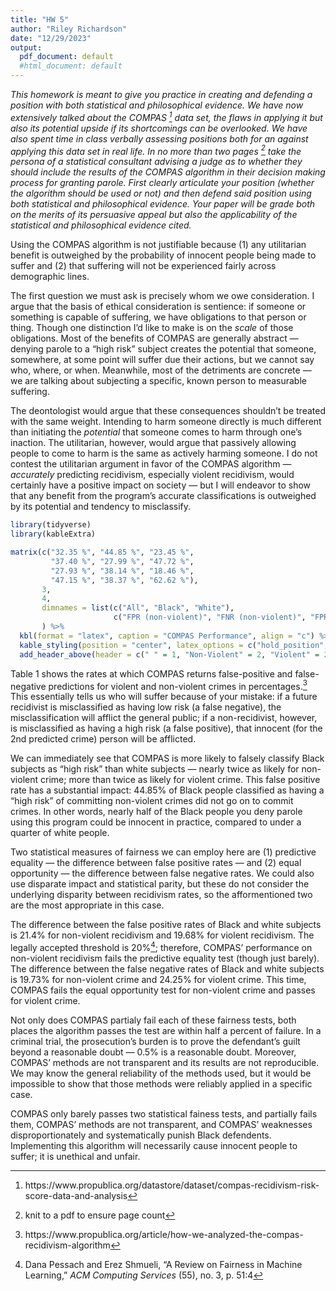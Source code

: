 ```yaml
---
title: "HW 5"
author: "Riley Richardson"
date: "12/29/2023"
output:
  pdf_document: default
  #html_document: default
---
```


*This homework is meant to give you practice in creating and defending a position with both statistical and philosophical evidence.  We have now extensively talked about the COMPAS ^[https://www.propublica.org/datastore/dataset/compas-recidivism-risk-score-data-and-analysis] data set, the flaws in applying it but also its potential upside if its shortcomings can be overlooked.  We have also spent time in class verbally assessing positions both for an against applying this data set in real life.  In no more than two pages ^[knit to a pdf to ensure page count] take the persona of a statistical consultant advising a judge as to whether they should include the results of the COMPAS algorithm in their decision making process for granting parole.  First clearly articulate your position (whether the algorithm should be used or not) and then defend said position using both statistical and philosophical evidence.  Your paper will be grade both on the merits of its persuasive appeal but also the applicability of the statistical and philosophical evidence cited.*

Using the COMPAS algorithm is not justifiable because (1) any utilitarian benefit is outweighed by the probability of innocent people being made to suffer and (2) that suffering will not be experienced fairly across demographic lines. 

The first question we must ask is precisely whom we owe consideration. I argue that the basis of ethical consideration is sentience: if someone or something is capable of suffering, we have obligations to that person or thing. Though one distinction I'd like to make is on the *scale* of those obligations. Most of the benefits of COMPAS are generally abstract --- denying parole to a "high risk" subject creates the potential that someone, somewhere, at some point will suffer due their actions, but we cannot say who, where, or when. Meanwhile, most of the detriments are concrete --- we are talking about subjecting a specific, known person to measurable suffering.  

The deontologist would argue that these consequences shouldn't be treated with the same weight. Intending to harm someone directly is much different than initiating the *potential* that someone comes to harm through one's inaction. The utilitarian, however, would argue that passively allowing people to come to harm is the same as actively harming someone. I do not contest the utilitarian argument in favor of the COMPAS algorithm --- *accurately* predicting recidivism, especially violent recidivism, would certainly have a positive impact on society --- but I will endeavor to show that any benefit from the program's accurate classifications is outweighed by its potential and tendency to misclassify.

```r
library(tidyverse)
library(kableExtra)

matrix(c("32.35 %", "44.85 %", "23.45 %", 
         "37.40 %", "27.99 %", "47.72 %",
         "27.93 %", "38.14 %", "18.46 %",
         "47.15 %", "38.37 %", "62.62 %"), 
       3, 
       4,
       dimnames = list(c("All", "Black", "White"), 
                       c("FPR (non-violent)", "FNR (non-violent)", "FPR (violent)", "FNR (violent)"))
       ) %>%
  kbl(format = "latex", caption = "COMPAS Performance", align = "c") %>%
  kable_styling(position = "center", latex_options = c("hold_position", "striped")) %>%
  add_header_above(header = c(" " = 1, "Non-Violent" = 2, "Violent" = 2))

```

Table 1 shows the rates at which COMPAS returns false-positive and false-negative predictions for violent and non-violent crimes in percentages.^[https://www.propublica.org/article/how-we-analyzed-the-compas-recidivism-algorithm] This essentially tells us who will suffer because of your mistake: if a future recidivist is misclassified as having low risk (a false negative), the misclassification will afflict the general public; if a non-recidivist, however, is misclassified as having a high risk (a false positive), that innocent (for the 2nd predicted crime) person will be afflicted.

We can immediately see that COMPAS is more likely to falsely classify Black subjects as "high risk" than white subjects --- nearly twice as likely for non-violent crime; more than twice as likely for violent crime. This false positive rate has a substantial impact: 44.85% of Black people classified as having a "high risk" of committing non-violent crimes did not go on to commit crimes. In other words, nearly half of the Black people you deny parole using this program could be innocent in practice, compared to under a quarter of white people.

Two statistical measures of fairness we can employ here are (1) predictive equality --- the difference between false positive rates --- and (2) equal opportunity --- the difference between false negative rates. We could also use disparate impact and statistical parity, but these do not consider the underlying disparity between recidivism rates, so the afformentioned two are the most appropriate in this case.

The difference between the false positive rates of Black and white subjects is 21.4% for non-violent recidivism and 19.68% for violent recidivism. The legally accepted threshold is 20%^[Dana Pessach and Erez Shmueli, "A Review on Fairness in Machine Learning," *ACM Computing Services* (55), no. 3, p. 51:4]; therefore, COMPAS' performance on non-violent recidivism fails the predictive equality test (though just barely). The difference between the false negative rates of Black and white subjects is 19.73% for non-violent crime and 24.25% for violent crime. This time, COMPAS fails the equal opportunity test for non-violent crime and passes for violent crime.

Not only does COMPAS partialy fail each of these fairness tests, both places the algorithm passes the test are within half a percent of failure. In a criminal trial, the prosecution's burden is to prove the defendant's guilt beyond a reasonable doubt --- 0.5% is a reasonable doubt. Moreover, COMPAS' methods are not transparent and its results are not reproducible. We may know the general reliability of the methods used, but it would be impossible to show that those methods were reliably applied in a specific case.

COMPAS only barely passes two statistical fainess tests, and partially fails them, COMPAS' methods are not transparent, and COMPAS'  weaknesses disproportionately and systematically punish Black defendents. Implementing this algorithm will necessarily cause innocent people to suffer; it is unethical and unfair.













